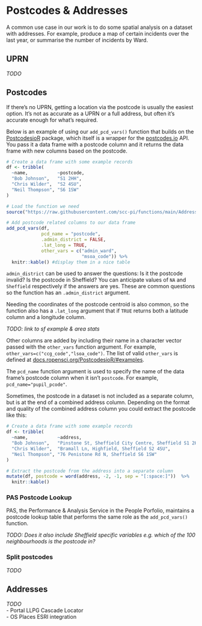 # Postcodes & Addresses {#geocoding}

A common use case in our work is to do some spatial analysis on a dataset with addresses. For example, produce a map of certain incidents over the last year, or summarise the number of incidents by Ward.

## UPRN  

_TODO_

## Postcodes

If there's no UPRN, getting a location via the postcode is usually the easiest option. It's not as accurate as a UPRN or a full address, but often it's accurate enough for what's required.

Below is an example of using our `add_pcd_vars()` function that builds on the [PostcodesioR](https://docs.ropensci.org/PostcodesioR/) package, which itself is a wrapper for the [postcodes.io](https://postcodes.io/) API. You pass it a data frame with a postcode column and it returns the data frame with new columns based on the postcode.

```r
# Create a data frame with some example records
df <- tribble(
  ~name,           ~postcode,
  "Bob Johnson",   "S1 2HH",
  "Chris Wilder",  "S2 4SU",
  "Neil Thompson", "S6 1SW"
)

# Load the function we need
source("https://raw.githubusercontent.com/scc-pi/functions/main/Addresses.R")

# Add postcode related columns to our data frame
add_pcd_vars(df,
             pcd_name = "postcode",
             .admin_district = FALSE,
             .lat_long = TRUE,
             other_vars = c("admin_ward",
                            "msoa_code")) %>%
  knitr::kable() #display them in a nice table
```

`admin_district` can be used to answer the questions: Is it the postcode invalid? Is the postcode in Sheffield?  You can anticipate values of `NA` and `Sheffield` respectively if the answers are yes. These are common questions so the function has an `.admin_district` argument.   

Needing the coordinates of the postcode centroid is also common, so the function also has a `.lat_long` argument that if `TRUE` returns both a latitude column and a longitude column. 

_TODO: link to sf example & area stats_  
 
Other columns are added by including their name in a character vector passed with the `other_vars` function argument. For example, `other_vars=c("ccg_code","lsoa_code")`. The list of valid `other_vars` is defined at [docs.ropensci.org/PostcodesioR/#examples](https://docs.ropensci.org/PostcodesioR/#examples). 

The `pcd_name` function argument is used to specify the name of the data frame's postcode column when it isn't `postcode`. For example, `pcd_name="pupil_pcode"`.

Sometimes, the postcode in a dataset is not included as a separate column, but is at the end of a combined address column. Depending on the format and quality of the combined address column you could extract the postcode like this:  

```r
# Create a data frame with some example records
df <- tribble(
  ~name,           ~address,
  "Bob Johnson",   "Pinstone St, Sheffield City Centre, Sheffield S1 2HH",
  "Chris Wilder",  "Bramall Ln, Highfield, Sheffield S2 4SU",
  "Neil Thompson", "76 Penistone Rd N, Sheffield S6 1SW"
)

# Extract the postcode from the address into a separate column
mutate(df, postcode = word(address, -2, -1, sep = "[:space:]"))  %>%
  knitr::kable()
```
### PAS Postcode Lookup  

PAS, the Performance & Analysis Service in the People Porfolio, maintains a postcode lookup table that performs the same role as the `add_pcd_vars()` function.  

_TODO: Does it also include Sheffield specific variables e.g. which of the 100 neighbourhoods is the postcode in?_    

### Split postcodes

_TODO_

## Addresses

_TODO_  
- Portal LLPG Cascade Locator  
- OS Places ESRI integration  
